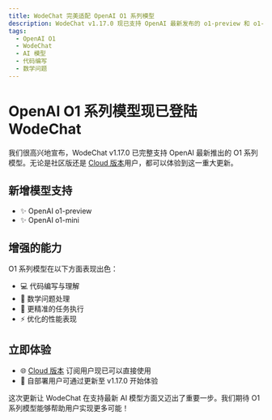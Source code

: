 ```yaml
---
title: WodeChat 完美适配 OpenAI O1 系列模型
description: WodeChat v1.17.0 现已支持 OpenAI 最新发布的 o1-preview 和 o1-mini 模型，为用户带来更强大的代码和数学能力。
tags:
  - OpenAI O1
  - WodeChat
  - AI 模型
  - 代码编写
  - 数学问题
---
```


# OpenAI O1 系列模型现已登陆 WodeChat

我们很高兴地宣布，WodeChat v1.17.0 已完整支持 OpenAI 最新推出的 O1 系列模型。无论是社区版还是 [Cloud 版本](https://wodechat.com)用户，都可以体验到这一重大更新。

## 新增模型支持

- ✨ OpenAI o1-preview
- ✨ OpenAI o1-mini

## 增强的能力

O1 系列模型在以下方面表现出色：

- 💻 代码编写与理解
- 🔢 数学问题处理
- 🎯 更精准的任务执行
- ⚡️ 优化的性能表现

## 立即体验

- 🌐 [Cloud 版本](https://wodechat.com) 订阅用户现已可以直接使用
- 🔧 自部署用户可通过更新至 v1.17.0 开始体验

这次更新让 WodeChat 在支持最新 AI 模型方面又迈出了重要一步。我们期待 O1 系列模型能够帮助用户实现更多可能！
